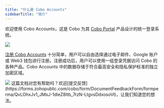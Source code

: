 ```yaml
---
title: "什么是 Cobo Accounts"
sidebarTitle: "简介"
---
```

欢迎使用 Cobo Accounts，这是 Cobo 为其 [Cobo Portal](/cn/portal/introduction) 产品设计的统一登录系统。

<img src="/cn/images/cobo-accounts/lmj06pNK0IJPiSdTVKbGmNoeMQ-4mlCwbxTAhgxbHFOVAg1OJUznbSp6Tofbykm1MQBA1EVZaVctKyfBYheE-8TZfe8UkZ41dwO6nx6F9-vVYl5BQeO-P3u-yOaniN6p5_uw1Y91dSNosfu-zKCT3ko.svg" className="screenshot_full_screen"/>

[注册 Cobo Accounts](https://accounts.cobo.com/) 十分简单，用户可以自由选择通过电子邮件、Google 账户或 Web3 钱包进行注册。注册成功后，用户可以使用一组登录凭据访问 Cobo 的各种产品。Cobo Accounts 中的数据存储于符合最高安全和隐私保护标准的独立加密区域。

<img src="/cn/images/cobo-accounts/mLmux5N6lIagFO8CxPmbvSCyEGL7w8RcN1UhLSu_afDz1KAEZrQ95Q-JeRA5oaPtWWY0RUZHH1YWcZqSberce8r_XgTaxyWdjHcl3J5xG2YFQQdZmLCECK1o8QQM_80B_Gn9PW55zXc8m-khYztVe8Q.png" className="screenshot_modal"/>
<Tip>这篇文档对您有帮助吗？欢迎[提交反馈](https://forms.zohopublic.com/cobo/form/DocumentFeedbackForm/formperma/QvLOhxJv1_JMsJ-1dleZ8Itb_7rzN-LtgvsDdxosoVI)，让我们知道您的想法。</Tip>